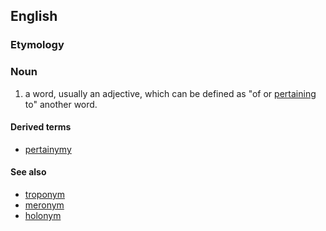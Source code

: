 ==English==

===Etymology===
{{suffix|pertain|nym}}

===Noun===
{{en-noun}}

# {{context|computational linguistics}} a word, usually an adjective, which can be defined as "of or [[pertain]]ing to" another word.

====Derived terms====
*[[pertainymy]]

====See also====
*[[troponym]]
*[[meronym]]
*[[holonym]]